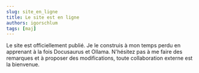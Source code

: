 ```yaml
---
slug: site_en_ligne
title: Le site est en ligne
authors: igorschlum
tags: [maj]
---
```


<!-- truncate -->

Le site est officiellement publié. Je le construis à mon temps perdu en apprenant à la fois Docusaurus et Ollama. N'hésitez pas à me faire des remarques et à proposer des modifications, toute collaboration externe est la bienvenue.